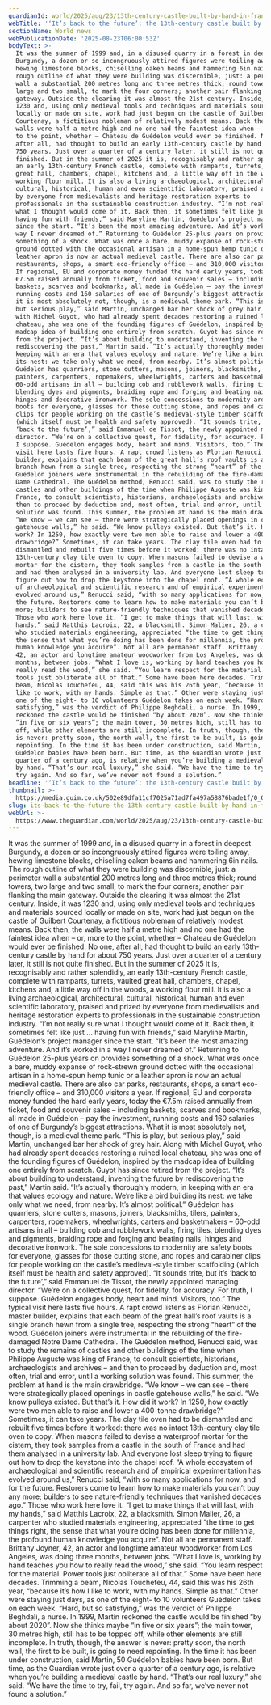 ```yaml
---
guardianId: world/2025/aug/23/13th-century-castle-built-by-hand-in-france-guedelon
webTitle: '‘It’s back to the future’: the 13th-century castle built by hand in France'
sectionName: World news
webPublicationDate: '2025-08-23T06:00:53Z'
bodyText: >-
  It was the summer of 1999 and, in a disused quarry in a forest in deepest
  Burgundy, a dozen or so incongruously attired figures were toiling away,
  hewing limestone blocks, chiselling oaken beams and hammering 6in nails. The
  rough outline of what they were building was discernible, just: a perimeter
  wall a substantial 200 metres long and three metres thick; round towers, two
  large and two small, to mark the four corners; another pair flanking the main
  gateway. Outside the clearing it was almost the 21st century. Inside, it was
  1230 and, using only medieval tools and techniques and materials sourced
  locally or made on site, work had just begun on the castle of Guilbert
  Courtenay, a fictitious nobleman of relatively modest means. Back then, the
  walls were half a metre high and no one had the faintest idea when – or, more
  to the point, whether – Chateau de Guédelon would ever be finished. No one,
  after all, had thought to build an early 13th-century castle by hand for about
  750 years. Just over a quarter of a century later, it still is not quite
  finished. But in the summer of 2025 it is, recognisably and rather splendidly,
  an early 13th-century French castle, complete with ramparts, turrets, vaulted
  great hall, chambers, chapel, kitchens and, a little way off in the woods, a
  working flour mill. It is also a living archaeological, architectural,
  cultural, historical, human and even scientific laboratory, praised and prized
  by everyone from medievalists and heritage restoration experts to
  professionals in the sustainable construction industry. “I’m not really sure
  what I thought would come of it. Back then, it sometimes felt like just …
  having fun with friends,” said Maryline Martin, Guédelon’s project manager
  since the start. “It’s been the most amazing adventure. And it’s worked in a
  way I never dreamed of.” Returning to Guédelon 25-plus years on provides
  something of a shock. What was once a bare, muddy expanse of rock-strewn
  ground dotted with the occasional artisan in a home-spun hemp tunic or a
  leather apron is now an actual medieval castle. There are also car parks,
  restaurants, shops, a smart eco-friendly office – and 310,000 visitors a year.
  If regional, EU and corporate money funded the hard early years, today the
  €7.5m raised annually from ticket, food and souvenir sales – including
  baskets, scarves and bookmarks, all made in Guédelon – pay the investment,
  running costs and 160 salaries of one of Burgundy’s biggest attractions. What
  it is most absolutely not, though, is a medieval theme park. “This is play,
  but serious play,” said Martin, unchanged bar her shock of grey hair. Along
  with Michel Guyot, who had already spent decades restoring a ruined local
  chateau, she was one of the founding figures of Guédelon, inspired by the
  madcap idea of building one entirely from scratch. Guyot has since retired
  from the project. “It’s about building to understand, inventing the future by
  rediscovering the past,” Martin said. “It’s actually thoroughly modern, in
  keeping with an era that values ecology and nature. We’re like a bird building
  its nest: we take only what we need, from nearby. It’s almost political.”
  Guédelon has quarriers, stone cutters, masons, joiners, blacksmiths, tilers,
  painters, carpenters, ropemakers, wheelwrights, carters and basketmakers –
  60-odd artisans in all – building cob and rubblework walls, firing tiles,
  blending dyes and pigments, braiding rope and forging and beating nails,
  hinges and decorative ironwork. The sole concessions to modernity are safety
  boots for everyone, glasses for those cutting stone, and ropes and carabiner
  clips for people working on the castle’s medieval-style timber scaffolding
  (which itself must be health and safety approved). “It sounds trite, but it’s
  ‘back to the future’,” said Emmanuel de Tissot, the newly appointed managing
  director. “We’re on a collective quest, for fidelity, for accuracy. For truth,
  I suppose. Guédelon engages body, heart and mind. Visitors, too.” The typical
  visit here lasts five hours. A rapt crowd listens as Florian Renucci, master
  builder, explains that each beam of the great hall’s roof vaults is a single
  branch hewn from a single tree, respecting the strong “heart” of the wood.
  Guédelon joiners were instrumental in the rebuilding of the fire-damaged Notre
  Dame Cathedral. The Guédelon method, Renucci said, was to study the remains of
  castles and other buildings of the time when Philippe Auguste was king of
  France, to consult scientists, historians, archaeologists and archives – and
  then to proceed by deduction and, most often, trial and error, until a working
  solution was found. This summer, the problem at hand is the main drawbridge.
  “We know – we can see – there were strategically placed openings in castle
  gatehouse walls,” he said. “We know pulleys existed. But that’s it. How did it
  work? In 1250, how exactly were two men able to raise and lower a 400-tonne
  drawbridge?” Sometimes, it can take years. The clay tile oven had to be
  dismantled and rebuilt five times before it worked: there was no intact
  13th-century clay tile oven to copy. When masons failed to devise a waterproof
  mortar for the cistern, they took samples from a castle in the south of France
  and had them analysed in a university lab. And everyone lost sleep trying to
  figure out how to drop the keystone into the chapel roof. “A whole ecosystem
  of archaeological and scientific research and of empirical experimentation has
  evolved around us,” Renucci said, “with so many applications for now, and for
  the future. Restorers come to learn how to make materials you can’t buy any
  more; builders to see nature-friendly techniques that vanished decades ago.”
  Those who work here love it. “I get to make things that will last, with my
  hands,” said Matthis Lacroix, 22, a blacksmith. Simon Malier, 26, a carpenter
  who studied materials engineering, appreciated “the time to get things right,
  the sense that what you’re doing has been done for millennia, the profound
  human knowledge you acquire”. Not all are permanent staff. Brittany Joyner,
  42, an actor and longtime amateur woodworker from Los Angeles, was doing three
  months, between jobs. “What I love is, working by hand teaches you how to
  really read the wood,” she said. “You learn respect for the material. Power
  tools just obliterate all of that.” Some have been here decades. Trimming a
  beam, Nicolas Touchefeu, 44, said this was his 26th year, “because it’s how I
  like to work, with my hands. Simple as that.” Other were staying just days, as
  one of the eight- to 10 volunteers Guédelon takes on each week. “Hard, but so
  satisfying,” was the verdict of Philippe Beghdali, a nurse. In 1999, Martin
  reckoned the castle would be finished “by about 2020”. Now she thinks maybe
  “in five or six years”; the main tower, 30 metres high, still has to be topped
  off, while other elements are still incomplete. In truth, though, the answer
  is never: pretty soon, the north wall, the first to be built, is going to need
  repointing. In the time it has been under construction, said Martin, 50
  Guédelon babies have been born. But time, as the Guardian wrote just over a
  quarter of a century ago, is relative when you’re building a medieval castle
  by hand. “That’s our real luxury,” she said. “We have the time to try, fail,
  try again. And so far, we’ve never not found a solution.”
headline: '‘It’s back to the future’: the 13th-century castle built by hand in France'
thumbnail: >-
  https://media.guim.co.uk/502e89dfa11cf7025a71ad7fa497a58876bade1f/0_0_5005_4004/500.jpg
slug: its-back-to-the-future-the-13th-century-castle-built-by-hand-in-france
webUrl: >-
  https://www.theguardian.com/world/2025/aug/23/13th-century-castle-built-by-hand-in-france-guedelon
---
```

It was the summer of 1999 and, in a disused quarry in a forest in deepest Burgundy, a dozen or so incongruously attired figures were toiling away, hewing limestone blocks, chiselling oaken beams and hammering 6in nails. The rough outline of what they were building was discernible, just: a perimeter wall a substantial 200 metres long and three metres thick; round towers, two large and two small, to mark the four corners; another pair flanking the main gateway. Outside the clearing it was almost the 21st century. Inside, it was 1230 and, using only medieval tools and techniques and materials sourced locally or made on site, work had just begun on the castle of Guilbert Courtenay, a fictitious nobleman of relatively modest means. Back then, the walls were half a metre high and no one had the faintest idea when – or, more to the point, whether – Chateau de Guédelon would ever be finished. No one, after all, had thought to build an early 13th-century castle by hand for about 750 years. Just over a quarter of a century later, it still is not quite finished. But in the summer of 2025 it is, recognisably and rather splendidly, an early 13th-century French castle, complete with ramparts, turrets, vaulted great hall, chambers, chapel, kitchens and, a little way off in the woods, a working flour mill. It is also a living archaeological, architectural, cultural, historical, human and even scientific laboratory, praised and prized by everyone from medievalists and heritage restoration experts to professionals in the sustainable construction industry. “I’m not really sure what I thought would come of it. Back then, it sometimes felt like just … having fun with friends,” said Maryline Martin, Guédelon’s project manager since the start. “It’s been the most amazing adventure. And it’s worked in a way I never dreamed of.” Returning to Guédelon 25-plus years on provides something of a shock. What was once a bare, muddy expanse of rock-strewn ground dotted with the occasional artisan in a home-spun hemp tunic or a leather apron is now an actual medieval castle. There are also car parks, restaurants, shops, a smart eco-friendly office – and 310,000 visitors a year. If regional, EU and corporate money funded the hard early years, today the €7.5m raised annually from ticket, food and souvenir sales – including baskets, scarves and bookmarks, all made in Guédelon – pay the investment, running costs and 160 salaries of one of Burgundy’s biggest attractions. What it is most absolutely not, though, is a medieval theme park. “This is play, but serious play,” said Martin, unchanged bar her shock of grey hair. Along with Michel Guyot, who had already spent decades restoring a ruined local chateau, she was one of the founding figures of Guédelon, inspired by the madcap idea of building one entirely from scratch. Guyot has since retired from the project. “It’s about building to understand, inventing the future by rediscovering the past,” Martin said. “It’s actually thoroughly modern, in keeping with an era that values ecology and nature. We’re like a bird building its nest: we take only what we need, from nearby. It’s almost political.” Guédelon has quarriers, stone cutters, masons, joiners, blacksmiths, tilers, painters, carpenters, ropemakers, wheelwrights, carters and basketmakers – 60-odd artisans in all – building cob and rubblework walls, firing tiles, blending dyes and pigments, braiding rope and forging and beating nails, hinges and decorative ironwork. The sole concessions to modernity are safety boots for everyone, glasses for those cutting stone, and ropes and carabiner clips for people working on the castle’s medieval-style timber scaffolding (which itself must be health and safety approved). “It sounds trite, but it’s ‘back to the future’,” said Emmanuel de Tissot, the newly appointed managing director. “We’re on a collective quest, for fidelity, for accuracy. For truth, I suppose. Guédelon engages body, heart and mind. Visitors, too.” The typical visit here lasts five hours. A rapt crowd listens as Florian Renucci, master builder, explains that each beam of the great hall’s roof vaults is a single branch hewn from a single tree, respecting the strong “heart” of the wood. Guédelon joiners were instrumental in the rebuilding of the fire-damaged Notre Dame Cathedral. The Guédelon method, Renucci said, was to study the remains of castles and other buildings of the time when Philippe Auguste was king of France, to consult scientists, historians, archaeologists and archives – and then to proceed by deduction and, most often, trial and error, until a working solution was found. This summer, the problem at hand is the main drawbridge. “We know – we can see – there were strategically placed openings in castle gatehouse walls,” he said. “We know pulleys existed. But that’s it. How did it work? In 1250, how exactly were two men able to raise and lower a 400-tonne drawbridge?” Sometimes, it can take years. The clay tile oven had to be dismantled and rebuilt five times before it worked: there was no intact 13th-century clay tile oven to copy. When masons failed to devise a waterproof mortar for the cistern, they took samples from a castle in the south of France and had them analysed in a university lab. And everyone lost sleep trying to figure out how to drop the keystone into the chapel roof. “A whole ecosystem of archaeological and scientific research and of empirical experimentation has evolved around us,” Renucci said, “with so many applications for now, and for the future. Restorers come to learn how to make materials you can’t buy any more; builders to see nature-friendly techniques that vanished decades ago.” Those who work here love it. “I get to make things that will last, with my hands,” said Matthis Lacroix, 22, a blacksmith. Simon Malier, 26, a carpenter who studied materials engineering, appreciated “the time to get things right, the sense that what you’re doing has been done for millennia, the profound human knowledge you acquire”. Not all are permanent staff. Brittany Joyner, 42, an actor and longtime amateur woodworker from Los Angeles, was doing three months, between jobs. “What I love is, working by hand teaches you how to really read the wood,” she said. “You learn respect for the material. Power tools just obliterate all of that.” Some have been here decades. Trimming a beam, Nicolas Touchefeu, 44, said this was his 26th year, “because it’s how I like to work, with my hands. Simple as that.” Other were staying just days, as one of the eight- to 10 volunteers Guédelon takes on each week. “Hard, but so satisfying,” was the verdict of Philippe Beghdali, a nurse. In 1999, Martin reckoned the castle would be finished “by about 2020”. Now she thinks maybe “in five or six years”; the main tower, 30 metres high, still has to be topped off, while other elements are still incomplete. In truth, though, the answer is never: pretty soon, the north wall, the first to be built, is going to need repointing. In the time it has been under construction, said Martin, 50 Guédelon babies have been born. But time, as the Guardian wrote just over a quarter of a century ago, is relative when you’re building a medieval castle by hand. “That’s our real luxury,” she said. “We have the time to try, fail, try again. And so far, we’ve never not found a solution.”
